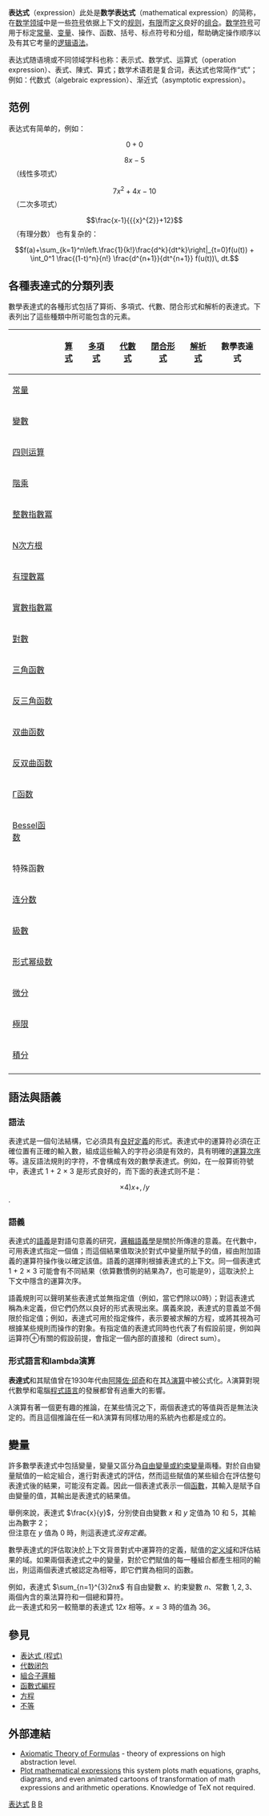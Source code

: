 '''表达式'''（expression）此处是'''数学表达式'''（mathematical expression）的简称，在[[数学领域|数学领域]]中是一些[[符号|符号]]依据上下文的[[规则|规则]]，[[有限|有限]]而[[定义|定义]]良好的[[组合|组合]]。[[数学符号|数学符号]]可用于标定[[常量|常量]]、[[变量|变量]]、操作、函数、括号、标点符号和分组，帮助确定操作顺序以及有其它考量的[[逻辑|逻辑]][[语法|语法]]。

表达式随语境或不同领域学科也称：表示式、数学式、运算式（operation expression）、表式、陳式、算式；数学术语若是复合词，表达式也常简作“式”；例如：代数式（algebraic expression）、渐近式（asymptotic expression）。

==范例==
表达式有简单的，例如：
::<math>0+0</math>
::<math>8x-5</math>   （线性多项式）
::<math>7{{x}^{2}}+4x-10</math>   （二次多项式）
::<math>\frac{x-1}{{{x}^{2}}+12}</math>   （有理分数）
也有复杂的：
::<math>f(a)+\sum_{k=1}^n\left.\frac{1}{k!}\frac{d^k}{dt^k}\right|_{t=0}f(u(t)) + \int_0^1 \frac{(1-t)^n}{n!} \frac{d^{n+1}}{dt^{n+1}} f(u(t))\, dt.</math>

==各種表達式的分類列表==
<noinclude>數學表達式的各種形式包括了算術、多項式、代數、閉合形式和解析的表達式。下表列出了這些種類中所可能包含的元素。
</noinclude>
{| class="navbox" style="text-align:center;"
|-
  ! style="text-align:left; padding-left:0.5em;" | {{navbar|Mathematical expressions|mini=1}}
  ! [[算术|算式]]
  ! [[多項式|多項式]]
  ! [[代數式|代數式]]
  ! [[閉包|閉合形式]]
  ! [[解析函数|解析式]]
  ! 數學表達式
|-
! [[数学常数|常量]]
| {{yes}} || {{yes}} || {{yes}} || {{yes}} || {{yes}} || {{yes}}
|-
! [[變數|變數]]
| {{yes}} || {{yes}} || {{yes}} || {{yes}} || {{yes}} || {{yes}}
|-
! [[四则运算|四则运算]]
| {{yes}} || {{yes}} || {{yes}} || {{yes}} || {{yes}} || {{yes}}
|-
! [[階乘|階乘]]
| {{yes}} || {{yes}} || {{yes}} || {{yes}} || {{yes}} || {{yes}}
|-
! [[冪#.E6.95.B4.E6.95.B0.E6.8C.87.E6.95.B0.E5.B9.82|整數指數冪]]
| {{no}}  || {{yes}} || {{yes}} || {{yes}} || {{yes}} || {{yes}}
|-
! [[冪#N.E6.AC.A1.E6.96.B9.E6.A0.B9|N次方根]]
| {{no}}  || {{no}}  || {{yes}} || {{yes}} || {{yes}} || {{yes}}
|-
! [[冪#.E6.9C.89.E7.90.86.E6.95.B0.E5.B9.82|有理數冪]]
| {{no}}  || {{no}}  || {{yes}} || {{yes}} || {{yes}} || {{yes}}
|-
! [[冪#.E5.AE.9E.E6.95.B0.E6.8C.87.E6.95.B0.E5.B9.82|實數指數冪]]
| {{no}}  || {{no}}  || {{no}}  || {{yes}} || {{yes}} || {{yes}}
|-
! [[對數|對數]]
| {{no}}  || {{no}}  || {{no}}  || {{yes}} || {{yes}} || {{yes}}
|-
! [[三角函數|三角函數]]
| {{no}}  || {{no}}  || {{no}}  || {{yes}} || {{yes}} || {{yes}}
|-
! [[反三角函数|反三角函数]]
| {{no}}  || {{no}}  || {{no}}  || {{yes}} || {{yes}} || {{yes}}
|-
! [[双曲函数|双曲函数]]
| {{no}}  || {{no}}  || {{no}}  || {{yes}} || {{yes}} || {{yes}}
|-
! [[反双曲函数|反双曲函数]]
| {{no}}  || {{no}}  || {{no}}  || {{yes}} || {{yes}} || {{yes}}
|-
! [[Γ函数|Γ函数]]
| {{no}}  || {{no}}  || {{no}}  || {{no}}  || {{yes}} || {{yes}}
|-
! [[贝塞尔函数|Bessel函数]]
| {{no}}  || {{no}}  || {{no}}  || {{no}}  || {{yes}} || {{yes}}
|-
! 特殊函數
| {{no}}  || {{no}}  || {{no}}  || {{no}}  || {{yes}} || {{yes}}
|-
! [[连分数|连分数]]
| {{no}}  || {{no}}  || {{no}}  || {{no}}  || {{yes}} || {{yes}}
|-
! [[級數|級數]]
| {{no}}  || {{no}}  || {{no}}  || {{no}}  || {{yes}} || {{yes}}
|-
! [[形式幂级数|形式幂级数]]
| {{no}}  || {{no}}  || {{no}}  || {{no}}  || {{no}}  || {{yes}}
|-
! [[微分|微分]]
| {{no}}  || {{no}}  || {{no}}  || {{no}}  || {{no}}  || {{yes}}
|-
! [[極限|極限]]
| {{no}}  || {{no}}  || {{no}}  || {{no}}  || {{no}}  || {{yes}}
|-
! [[積分|積分]]
| {{no}}  || {{no}}  || {{no}}  || {{no}}  || {{no}}  || {{yes}}
|-
|}
<noinclude>
[[Category:Mathematics_templates|表达式]]
</noinclude>

==語法與語義==
===語法===
表達式是一個句法結構，它必須具有[[合式公式|良好定義]]的形式。表達式中的運算符必須在正確位置有正確的輸入數，組成這些輸入的字符必須是有效的，具有明確的[[運算次序|運算次序]]等。違反語法規則的字符，不會構成有效的數學表達式。例如，在一般算術符號中，表達式 1 + 2 × 3 是形式良好的，而下面的表達式则不是：
:<math>\times4)x+,/y</math>.

===語義===
表達式的[[語義學|語義]]是對語句意義的研究，[[邏輯語義學|邏輯語義學]]是關於所傳達的意義。在代數中，可用表達式指定一個值；而這個結果值取決於對式中變量所賦予的值，經由附加語義的運算符操作後以確定該值。語義的選擇則根據表達式的上下文。同一個表達式 1 + 2 × 3 可能會有不同結果（依算數慣例的結果為7，也可能是9），這取決於上下文中隱含的運算次序。

語義規則可以聲明某些表達式並無指定值（例如，當它們除以0時）；對這表達式稱為未定義，但它們仍然以良好的形式表現出來。廣義來說，表達式的意義並不侷限於指定值；例如，表達式可用於指定條件，表示要被求解的方程，或將其視為可根據某些規則而操作的對象。有指定值的表達式同時也代表了有假設前提，例如與运算符<math>\oplus</math>有關的假設前提，會指定一個內部的直接和（direct sum）。

===形式語言和lambda演算===
'''表達式'''和其賦值曾在1930年代由[[阿隆佐·邱奇|阿隆佐·邱奇]]和{{lang|en|[[Stephen_Kleene|Stephen Kleene]]}}在其[[λ演算|<math>\lambda</math>演算]]中被公式化。<math>\lambda</math>演算對現代數學和電腦[[程式語言|程式語言]]的發展都曾有過重大的影響。

<math>\lambda</math>演算有著一個更有趣的推論，在某些情況之下，兩個表達式的等值與否是無法決定的。而且這個推論在任一和<math>\lambda</math>演算有同樣功用的系統內也都是成立的。

==變量==
許多數學表達式中包括變量，變量又區分為[[自由变量和约束变量|自由變量或約束變量]]兩種。對於自由變量賦值的一給定組合，進行對表達式的評估，然而這些賦值的某些組合在評估整句表達式後的結果，可能沒有定義。因此一個表達式表示一個[[函數|函數]]，其輸入是賦予自由變量的值，其輸出是表達式的結果值。

舉例來說，表達式 <math>\frac{x}{y}</math>，分別使自由變數 <math>x</math> 和 <math>y</math> 定值為 <math>10</math> 和 <math>5</math>，其輸出為數字 <math>2</math>；<br />
但注意在 <math>y</math> 值為 <math>0</math> 時，則這表達式''沒有定義''。

數學表達式的評估取決於上下文背景對式中運算符的定義，賦值的[[定义域|定义域]]和評估結果的域。如果兩個表達式之中的變量，對於它們賦值的每一種組合都產生相同的輸出，則這兩個表達式被認定為相等，即它們實為相同的函數。

例如，表達式 <math>\sum_{n=1}^{3}2nx</math> 有自由變數 <math>x</math>、約束變數 <math>n</math>、常數 <math>1,2,3</math>、兩個內含的乘法算符和一個總和算符。<br />
此一表達式和另一較簡單的表達式 <math>12x</math> 相等。<math>x=3</math> 時的值為 <math>36</math>。

== 參見 ==
* [[表达式_(程式)|表达式 (程式)]]
* [[代数闭包|代数闭包]]
* [[組合子邏輯|組合子邏輯]]
* [[函數式編程|函數式編程]]
* [[方程|方程]]
* [[不等|不等]]

== 外部連結 ==
* [https://web.archive.org/web/20060928041733/http://www.mathematics21.org/theory-of-formulas-index.html Axiomatic Theory of Formulas] - theory of expressions on high abstraction level.
* [http://www.algebra.com/services/rendering/ Plot mathematical expressions] {{Wayback|url=http://www.algebra.com/services/rendering/ |date=20191104201315 }} this system plots math equations, graphs, diagrams, and even animated cartoons of transformation of math expressions and arithmetic operations. Knowledge of TeX not required.

[[Category:抽象代数|B]]
[[Category:代数|B]]